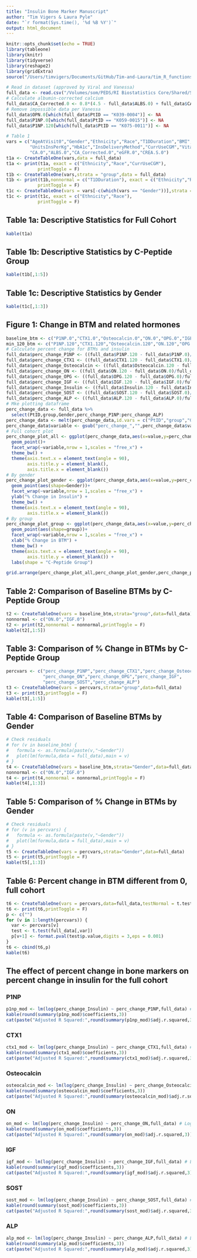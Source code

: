 ```yaml
---
title: "Insulin Bone Marker Manuscript"
author: "Tim Vigers & Laura Pyle"
date: "`r format(Sys.time(), '%d %B %Y')`"
output: html_document
---
```


```r
knitr::opts_chunk$set(echo = TRUE)
library(tableone)
library(knitr)
library(tidyverse)
library(reshape2)
library(gridExtra)
source("/Users/timvigers/Documents/GitHub/Tim-and-Laura/tim_R_functions.R")
```

```r
# Read in dataset (approved by Viral and Vanessa)
full_data <- read.csv("/Volumes/som/PEDS/RI Biostatistics Core/Shared/Shared Projects/Laura/BDC/Projects/Viral Shah/Insulin bone marker/Manuscript/Data_Cleaned/full_data.csv")
# Calculate albumin-corrected calcium
full_data$CA_Corrected.0 <- 0.8*(4.5 - full_data$ALBS.0) + full_data$CA.0
# Remove impossible data per Vanessa
full_data$OPN.0[which(full_data$PtID == "K039-0004")] <- NA
full_data$P1NP.0[which(full_data$PtID == "K059-0015")] <- NA
full_data$P1NP.120[which(full_data$PtID == "K075-0011")] <- NA
```

```r
# Table 1
vars = c("AgeAtVisit0","Gender","Ethnicity","Race","T1DDuration","BMI",
         "UnitsInsPerKg","HbA1c","InsDeliveryMethod","CurrUseCGM","Vitamin.D.0",
         "CA.0","ALBS.0","CA_Corrected.0","eGFR.0","CREA.S.0")
t1a <- CreateTableOne(vars,data = full_data)
t1a <- print(t1a, exact = c("Ethnicity","Race","CurrUseCGM"),
            printToggle = F)
t1b <- CreateTableOne(vars,strata = "group",data = full_data)
t1b <- print(t1b,nonnormal = c("T1DDuration"), exact = c("Ethnicity","Race","CurrUseCGM"),
            printToggle = F)
t1c <- CreateTableOne(vars = vars[-c(which(vars == "Gender"))],strata = "Gender",data = full_data)
t1c <- print(t1c, exact = c("Ethnicity","Race"),
            printToggle = F)
```

## Table 1a: Descriptive Statistics for Full Cohort

```r
kable(t1a)
```

## Table 1b: Descriptive Statistics by C-Peptide Group

```r
kable(t1b[,1:5])
```

## Table 1c: Descriptive Statistics by Gender

```r
kable(t1c[,1:3])
```

## Figure 1: Change in BTM and related hormones

```r
baseline_btm <- c("P1NP.0","CTX1.0","Osteocalcin.0","ON.0","OPG.0","IGF.0","SOST.0","ALP.0")
min_120_btm <- c("P1NP.120","CTX1.120","Osteocalcin.120","ON.120","OPG.120","IGF.120","SOST.120","ALP.120")
# Calculate percent change for BTMs and insulin
full_data$perc_change_P1NP <- ((full_data$P1NP.120 - full_data$P1NP.0)/full_data$P1NP.0)*100
full_data$perc_change_CTX1 <- ((full_data$CTX1.120 - full_data$CTX1.0)/full_data$CTX1.0)*100
full_data$perc_change_Osteocalcin <- ((full_data$Osteocalcin.120 - full_data$Osteocalcin.0)/full_data$Osteocalcin.0)*100
full_data$perc_change_ON <- ((full_data$ON.120 - full_data$ON.0)/full_data$ON.0)*100
full_data$perc_change_OPG <- ((full_data$OPG.120 - full_data$OPG.0)/full_data$OPG.0)*100
full_data$perc_change_IGF <- ((full_data$IGF.120 - full_data$IGF.0)/full_data$IGF.0)*100
full_data$perc_change_Insulin <- ((full_data$Insulin.120 - full_data$Insulin.0)/full_data$Insulin.0)*100
full_data$perc_change_SOST <- ((full_data$SOST.120 - full_data$SOST.0)/full_data$SOST.0)*100
full_data$perc_change_ALP <- ((full_data$ALP.120 - full_data$ALP.0)/full_data$ALP.0)*100
# Mke plotting dataframe
perc_change_data <- full_data %>%
  select(PtID,group,Gender,perc_change_P1NP:perc_change_ALP)
perc_change_data <- melt(perc_change_data,id.vars = c("PtID","group","Gender","perc_change_Insulin"))
perc_change_data$variable <- gsub("perc_change_","",perc_change_data$variable)
# Full cohort plot
perc_change_plot_all <- ggplot(perc_change_data,aes(x=value,y=perc_change_Insulin)) + 
  geom_point()+
  facet_wrap(~variable,nrow = 1,scales = "free_x") +
  theme_bw() + 
  theme(axis.text.x = element_text(angle = 90),
        axis.title.y = element_blank(),
        axis.title.x = element_blank())
# By gender
perc_change_plot_gender <- ggplot(perc_change_data,aes(x=value,y=perc_change_Insulin)) + 
  geom_point(aes(shape=Gender))+
  facet_wrap(~variable,nrow = 1,scales = "free_x") +
  ylab("% Change in Insulin") +
  theme_bw() + 
  theme(axis.text.x = element_text(angle = 90),
        axis.title.x = element_blank())
# By group
perc_change_plot_group <- ggplot(perc_change_data,aes(x=value,y=perc_change_Insulin)) + 
  geom_point(aes(shape=group))+
  facet_wrap(~variable,nrow = 1,scales = "free_x") +
  xlab("% Change in BTM") +
  theme_bw() + 
  theme(axis.text.x = element_text(angle = 90),
        axis.title.y = element_blank()) +
  labs(shape = "C-Peptide Group")
```

```r
grid.arrange(perc_change_plot_all,perc_change_plot_gender,perc_change_plot_group, nrow = 3)
```

## Table 2: Comparison of Baseline BTMs by C-Peptide Group

```r
t2 <- CreateTableOne(vars = baseline_btm,strata="group",data=full_data)
nonnormal <- c("ON.0","IGF.0")
t2 <- print(t2,nonnormal = nonnormal,printToggle = F)
kable(t2[,1:5])
```

## Table 3: Comparison of % Change in BTMs by C-Peptide Group

```r
percvars <- c("perc_change_P1NP","perc_change_CTX1","perc_change_Osteocalcin",
              "perc_change_ON","perc_change_OPG","perc_change_IGF",
              "perc_change_SOST","perc_change_ALP")
t3 <- CreateTableOne(vars = percvars,strata="group",data=full_data)
t3 <- print(t3,printToggle = F)
kable(t3[,1:5])
```

## Table 4: Comparison of Baseline BTMs by Gender

```r
# Check residuals
# for (v in baseline_btm) {
#   formula <- as.formula(paste(v,"~Gender"))
#   plot(lm(formula,data = full_data),main = v)
# }
t4 <- CreateTableOne(vars = baseline_btm,strata="Gender",data=full_data)
nonnormal <- c("ON.0","IGF.0")
t4 <- print(t4,nonnormal = nonnormal,printToggle = F)
kable(t4[,1:3])
```

## Table 5: Comparison of % Change in BTMs by Gender

```r
# Check residuals
# for (v in percvars) {
#   formula <- as.formula(paste(v,"~Gender"))
#   plot(lm(formula,data = full_data),main = v)
# }
t5 <- CreateTableOne(vars = percvars,strata="Gender",data=full_data)
t5 <- print(t5,printToggle = F)
kable(t5[,1:3])
```

## Table 6: Percent change in BTM different from 0, full cohort

```r
t6 <- CreateTableOne(vars = percvars,data=full_data,testNormal = t.test)
t6 <- print(t6,printToggle = F)
p <- c("")
for (v in 1:length(percvars)) {
  var <- percvars[v]
  test <- t.test(full_data[,var])
  p[v+1] <- format.pval(test$p.value,digits = 3,eps = 0.001)
}
t6 <- cbind(t6,p)
kable(t6)
```

## The effect of percent change in bone markers on percent change in insulin for the full cohort

### P1NP

```r
p1np_mod <- lm(log(perc_change_Insulin) ~ perc_change_P1NP,full_data) # Residuals are not great. Looked at without row 52 (high P1NP % change) and log transformed, still not significant but residuals improve with log transform.
kable(round(summary(p1np_mod)$coefficients,3))
cat(paste("Adjusted R Squared:",round(summary(p1np_mod)$adj.r.squared,3)))
```

### CTX1

```r
ctx1_mod <- lm(log(perc_change_Insulin) ~ perc_change_CTX1,full_data) # Log transform outcome improves residuals significantly.
kable(round(summary(ctx1_mod)$coefficients,3))
cat(paste("Adjusted R Squared:",round(summary(ctx1_mod)$adj.r.squared,3)))
```

### Osteocalcin

```r
osteocalcin_mod <- lm(log(perc_change_Insulin) ~ perc_change_Osteocalcin,full_data) # Log transform outcome improves residuals significantly.
kable(round(summary(osteocalcin_mod)$coefficients,3))
cat(paste("Adjusted R Squared:",round(summary(osteocalcin_mod)$adj.r.squared,3)))
```

### ON

```r
on_mod <- lm(log(perc_change_Insulin) ~ perc_change_ON,full_data) # Log transform outcome improves residuals significantly.
kable(round(summary(on_mod)$coefficients,3))
cat(paste("Adjusted R Squared:",round(summary(on_mod)$adj.r.squared,3)))
```

### IGF

```r
igf_mod <- lm(log(perc_change_Insulin) ~ perc_change_IGF,full_data) # Log transform outcome improves residuals significantly.
kable(round(summary(igf_mod)$coefficients,3))
cat(paste("Adjusted R Squared:",round(summary(igf_mod)$adj.r.squared,3)))
```

### SOST

```r
sost_mod <- lm(log(perc_change_Insulin) ~ perc_change_SOST,full_data) # Log transform outcome improves residuals significantly.
kable(round(summary(sost_mod)$coefficients,3))
cat(paste("Adjusted R Squared:",round(summary(sost_mod)$adj.r.squared,3)))
```

### ALP

```r
alp_mod <- lm(log(perc_change_Insulin) ~ perc_change_ALP,full_data) # Log transform outcome improves residuals significantly.
kable(round(summary(alp_mod)$coefficients,3))
cat(paste("Adjusted R Squared:",round(summary(alp_mod)$adj.r.squared,3)))
```